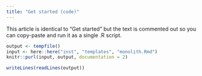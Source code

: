 ```yaml
---
title: "Get started (code)"
---
```


This article is identical to "Get started" but the text is commented out so you
can copy-paste and run it as a single .R script.

```r
output <- tempfile()
input <- here::here("inst", "templates", "monolith.Rmd")
knitr::purl(input, output, documentation = 2)
```
```r
writeLines(readLines(output))
```

